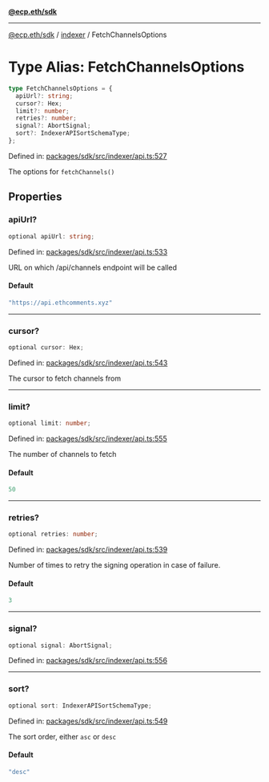 [**@ecp.eth/sdk**](../../index.mdx)

***

[@ecp.eth/sdk](/sdk-reference/index.mdx) / [indexer](/sdk-reference/indexer/index.mdx) / FetchChannelsOptions

# Type Alias: FetchChannelsOptions

```ts
type FetchChannelsOptions = {
  apiUrl?: string;
  cursor?: Hex;
  limit?: number;
  retries?: number;
  signal?: AbortSignal;
  sort?: IndexerAPISortSchemaType;
};
```

Defined in: [packages/sdk/src/indexer/api.ts:527](https://github.com/ecp-eth/comments-monorepo/blob/main/packages/sdk/src/indexer/api.ts#L527)

The options for `fetchChannels()`

## Properties

### apiUrl?

```ts
optional apiUrl: string;
```

Defined in: [packages/sdk/src/indexer/api.ts:533](https://github.com/ecp-eth/comments-monorepo/blob/main/packages/sdk/src/indexer/api.ts#L533)

URL on which /api/channels endpoint will be called

#### Default

```ts
"https://api.ethcomments.xyz"
```

***

### cursor?

```ts
optional cursor: Hex;
```

Defined in: [packages/sdk/src/indexer/api.ts:543](https://github.com/ecp-eth/comments-monorepo/blob/main/packages/sdk/src/indexer/api.ts#L543)

The cursor to fetch channels from

***

### limit?

```ts
optional limit: number;
```

Defined in: [packages/sdk/src/indexer/api.ts:555](https://github.com/ecp-eth/comments-monorepo/blob/main/packages/sdk/src/indexer/api.ts#L555)

The number of channels to fetch

#### Default

```ts
50
```

***

### retries?

```ts
optional retries: number;
```

Defined in: [packages/sdk/src/indexer/api.ts:539](https://github.com/ecp-eth/comments-monorepo/blob/main/packages/sdk/src/indexer/api.ts#L539)

Number of times to retry the signing operation in case of failure.

#### Default

```ts
3
```

***

### signal?

```ts
optional signal: AbortSignal;
```

Defined in: [packages/sdk/src/indexer/api.ts:556](https://github.com/ecp-eth/comments-monorepo/blob/main/packages/sdk/src/indexer/api.ts#L556)

***

### sort?

```ts
optional sort: IndexerAPISortSchemaType;
```

Defined in: [packages/sdk/src/indexer/api.ts:549](https://github.com/ecp-eth/comments-monorepo/blob/main/packages/sdk/src/indexer/api.ts#L549)

The sort order, either `asc` or `desc`

#### Default

```ts
"desc"
```
